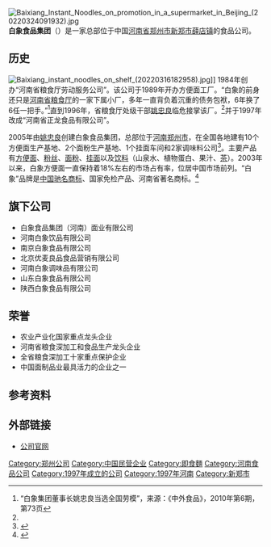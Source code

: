 {{Update|time=2022-05-23T19:32:03+00:00}}
{{Infobox_Company 
|name = 白象食品股份有限公司
|local_code_name = CN
|local_code = 91410100170010922L
|company_logo = [[File:baixiang_logo.jpg|File:baixiang logo.jpg]]
|company_type = [[股份制公司|股份制公司]]
|foundation = 1997年
|location = {{CHN}}[[河南省|河南省]][[郑州市|郑州市]][[新郑市|新郑市]][[薛店镇_(新郑市)|薛店镇]]
|industry = [[食品|食品]]
|key_people = [[姚忠良|姚忠良]]([[董事長|董事長]])
|sales =  
|profit =  
|asset =  
|market_value = 
|num_employees = 
|revenue = 
|products = [[方便面|方便面]]、[[粉丝|粉丝]]、[[面粉|面粉]]、[[挂面|挂面]]以及[[饮料|饮料]]
|homepage = [http://www.baixiangfood.com/ 公司官网]
}}
[[File:Baixiang_Instant_Noodles_on_promotion_in_a_supermarket_in_Beijing_(20220324091932).jpg|thumb]]
'''白象食品集团'''（{{lang-en|Baixiang Food}}）是一家总部位于中国[[河南省|河南省]][[郑州市|郑州市]][[新郑市|新郑市]][[薛店镇_(新郑市)|薛店镇]]的食品公司。

==历史==
[[File:Baixiang_instant_noodles_on_shelf_(20220316182958).jpg|thumb]]]]
1984年创办“河南省粮食厅劳动服务公司”。该公司于1989年开办方便面工厂。“白象的前身还只是[[河南省粮食厅|河南省粮食厅]]的一家下属小厂，多年一直背负着沉重的债务包袱，6年换了6任一把手。”<ref name="qglm">“白象集团董事长姚忠良当选全国劳模”，来源：《中外食品》，2010年第6期，第73页 </ref>直到1996年，省粮食厅处级干部[[姚忠良|姚忠良]]临危接掌该厂。<ref name="qglm"/>并于1997年改成“河南省正龙食品有限公司”。

2005年由[[姚忠良|姚忠良]]创建白象食品集团，总部位于[[河南|河南]][[郑州市|郑州市]]，在全国各地建有10个方便面生产基地、2个面粉生产基地、1个挂面车间和2家调味料公司<ref >{{cite web |url=http://baixiangfood.1588.tv/introl.html |language= |title=白象食品股份有限公司 |publisher=白象食品 |date= |accessdate=2016-09-01 |archive-date=2021-01-04 |archive-url=https://web.archive.org/web/20210104124812/http://baixiangfood.1588.tv/introl.html |dead-url=no }}</ref>。主要产品有[[方便面|方便面]]、[[粉丝|粉丝]]、[[面粉|面粉]]、[[挂面|挂面]]以及[[饮料|饮料]]（山泉水、植物蛋白、果汁、[[茶|茶]]）。2003年以来，白象方便面一直保持着18%左右的市场占有率，位居中国市场前列。“白象”品牌是[[中国驰名商标|中国驰名商标]]、国家免检产品、河南省著名商标。<ref >{{cite web |url=http://www.xinzheng.gov.cn/pindao/qiyepindao/contents.jsp?urltype=news.NewsContentUrl&wbnewsid=104451&wbtreeid=4371 |language= |title=白象食品集团董事长兼CEO姚忠良 |publisher=河南人大网 |date=2011-07-22 |accessdate= |archive-date=2016-09-14 |archive-url=https://web.archive.org/web/20160914041113/http://www.xinzheng.gov.cn/pindao/qiyepindao/contents.jsp?urltype=news.NewsContentUrl&wbnewsid=104451&wbtreeid=4371 |dead-url=yes }}</ref>

== 旗下公司 ==	
*白象食品集团（河南）面业有限公司
*河南白象饮品有限公司
*南京白象食品有限公司
*北京优麦良品食品营销有限公司
*河南白象调味品有限公司
*山东白象食品有限公司
*陕西白象食品有限公司

== 荣誉 ==
*农业产业化国家重点龙头企业
*河南省粮食深加工和食品生产龙头企业
*全省粮食深加工十家重点保护企业
*中国面制品业最具活力的企业之一

== 参考资料 ==
{{reflist}}

== 外部链接 ==
*[http://www.baixiangfood.com/ 公司官网] {{Wayback|url=http://www.baixiangfood.com/ |date=20200719114202 }}

[[Category:郑州公司|Category:郑州公司]]
[[Category:中国民营企业|Category:中国民营企业]]
[[Category:即食麵|Category:即食麵]]
[[Category:河南食品公司|Category:河南食品公司]]
[[Category:1997年成立的公司|Category:1997年成立的公司]]
[[Category:1997年河南|Category:1997年河南]]
[[Category:新郑市|Category:新郑市]]